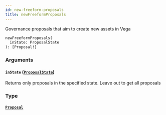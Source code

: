```yaml
---
id: new-freeform-proposals
title: newFreeformProposals
---
```



Governance proposals that aim to create new assets in Vega

```graphql
newFreeformProposals(
  inState: ProposalState
): [Proposal!]
```


### Arguments

#### `inState` ([`ProposalState`](/docs/v0.47/graphql/enums/proposal-state))

Returns only proposals in the specified state. Leave out to get all proposals


### Type

#### [`Proposal`](/docs/v0.47/graphql/objects/proposal) 






